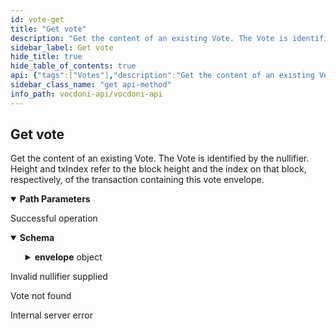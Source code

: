 ```yaml
---
id: vote-get
title: "Get vote"
description: "Get the content of an existing Vote. The Vote is identified by the nullifier. Height and txIndex refer to the block height and the index on that block, respectively, of the transaction containing this  vote envelope."
sidebar_label: Get vote
hide_title: true
hide_table_of_contents: true
api: {"tags":["Votes"],"description":"Get the content of an existing Vote. The Vote is identified by the nullifier. Height and txIndex refer to the block height and the index on that block, respectively, of the transaction containing this  vote envelope.","operationId":"voteGet","parameters":[{"name":"voteId","in":"path","description":"Nullifier of the vote","required":true,"schema":{"type":"string"}}],"responses":{"200":{"description":"Successful operation","content":{"application/json":{"schema":{"type":"object","properties":{"envelope":{"type":"object","properties":{"encryption_key_indexes":{"type":"array","items":{"type":"integer"},"example":[1,2]},"meta":{"type":"object","properties":{"height":{"type":"integer","format":"int32","example":2929397},"nullifier":{"type":"string","example":"c3f32730a196d8ba928e775fad430969b500633adf33b3f63922b9d8713317a2"},"process_id":{"type":"string","example":"0213b31d622b6475d4f3a32cffdc26b02f3ea7589a72c1ea2b03587b7dc7a576"},"tx_hash":{"type":"string","example":"75e8f822f5dd13973ac5158d600f0a2a5fea4bfefce9712ab5195bf17884cfad"},"tx_index":{"type":"integer","format":"int32","example":0}}},"nonce":{"type":"string","example":"4b6e87d0b01c82cd269a57658c49ef2c429eaf4d480ca6710ff07af72c7059df"},"signature":{"type":"string","example":"a7b8b2b4e9fb753627145b2f84770169e944f9e3f509c3402b7bb7d9c873a88a061de02aabc73355529f2b422d2a8d64f8ae39f0363d2aef7504142ef04d386c1c"},"vote_package":{"type":"string","example":"Yaiw2PMe8YZ+iTcPvOHAaZVoAiNzz3vdEed0pPXTRwF4unD15N79+7P4Jx5fk55CDBvhQuvpmD9mEprVJehur4I8ovqeaktwNoWUHvT8ue090r2J4yL33YqvZGlcpoa5lnGUMcRPra8bnBhqd1HX6KTTzhXV74fNijncNbj57/sdTr04ljolaA=="},"weight":{"type":"string","example":"1"}}}}}}}},"400":{"description":"Invalid nullifier supplied"},"404":{"description":"Vote not found"},"500":{"description":"Internal server error"}},"method":"get","path":"/votes/{voteId}","servers":[{"url":"https://api.vocdoni.io/v2/"}],"security":[{"bearerAuth":[]}],"securitySchemes":{"bearerAuth":{"type":"http","scheme":"bearer"}},"info":{"version":"2.0.0","title":"Vocdoni API","license":{"name":"MIT"},"description":"**Goals and Objectives:** \nThe Vocdoni API is meant to be the entry point for external integrators to add voting capabilities to an existing  CRM, customer base and product experience. The API should act as a satellite that facilitates creating votes using  Vocdoni, without the hassle of learning a deep platform.\nThis API should allow to perform the basic primitives of the Vocdoni Protocol such as manage organizations, voting  processes and be able to vote, abstracting as much as possible the complexity and doing so, offering simple and  clear methods to perform such actions.\nLast but not least, the API should be modular and allow further expansion with other independent modules such as  payments, CSPs, SSI providers, CRM’s, etc. becoming a open voting block/”lego” for the Web2.0 & Web 3.0 world."},"postman":{"name":"Get vote","description":{"content":"Get the content of an existing Vote. The Vote is identified by the nullifier. Height and txIndex refer to the block height and the index on that block, respectively, of the transaction containing this  vote envelope.","type":"text/plain"},"url":{"path":["votes",":voteId"],"host":["{{baseUrl}}"],"query":[],"variable":[{"disabled":false,"description":{"content":"(Required) Nullifier of the vote","type":"text/plain"},"type":"any","value":"","key":"voteId"}]},"header":[{"key":"Accept","value":"application/json"}],"method":"GET"}}
sidebar_class_name: "get api-method"
info_path: vocdoni-api/vocdoni-api
---
```



## Get vote



Get the content of an existing Vote. The Vote is identified by the nullifier. Height and txIndex refer to the block height and the index on that block, respectively, of the transaction containing this  vote envelope.

<details style={{"marginBottom":"1rem"}} data-collapsed={false} open={true}><summary style={{}}><strong>Path Parameters</strong></summary><div><ul><ParamsItem className={"paramsItem"} param={{"name":"voteId","in":"path","description":"Nullifier of the vote","required":true,"schema":{"type":"string"}}}></ParamsItem></ul></div></details><div><ApiTabs><TabItem label={"200"} value={"200"}><div>

Successful operation

</div><div><MimeTabs schemaType={"response"}><TabItem label={"application/json"} value={"application/json"}><SchemaTabs><TabItem label={"Schema"} value={"Schema"}><details style={{}} data-collapsed={false} open={true}><summary style={{"textAlign":"left"}}><strong>Schema</strong></summary><div style={{"textAlign":"left","marginLeft":"1rem"}}></div><ul style={{"marginLeft":"1rem"}}><SchemaItem collapsible={true} className={"schemaItem"}><details style={{}}><summary style={{}}><strong>envelope</strong><span style={{"opacity":"0.6"}}> object</span></summary><div style={{"marginLeft":"1rem"}}><SchemaItem collapsible={false} name={"encryption_key_indexes"} required={false} schemaDescription={undefined} schemaName={"integer[]"} qualifierMessage={undefined} defaultValue={undefined}></SchemaItem><SchemaItem collapsible={true} className={"schemaItem"}><details style={{}}><summary style={{}}><strong>meta</strong><span style={{"opacity":"0.6"}}> object</span></summary><div style={{"marginLeft":"1rem"}}><SchemaItem collapsible={false} name={"height"} required={false} schemaDescription={undefined} schemaName={"int32"} qualifierMessage={undefined} defaultValue={undefined}></SchemaItem><SchemaItem collapsible={false} name={"nullifier"} required={false} schemaDescription={undefined} schemaName={"string"} qualifierMessage={undefined} defaultValue={undefined}></SchemaItem><SchemaItem collapsible={false} name={"process_id"} required={false} schemaDescription={undefined} schemaName={"string"} qualifierMessage={undefined} defaultValue={undefined}></SchemaItem><SchemaItem collapsible={false} name={"tx_hash"} required={false} schemaDescription={undefined} schemaName={"string"} qualifierMessage={undefined} defaultValue={undefined}></SchemaItem><SchemaItem collapsible={false} name={"tx_index"} required={false} schemaDescription={undefined} schemaName={"int32"} qualifierMessage={undefined} defaultValue={undefined}></SchemaItem></div></details></SchemaItem><SchemaItem collapsible={false} name={"nonce"} required={false} schemaDescription={undefined} schemaName={"string"} qualifierMessage={undefined} defaultValue={undefined}></SchemaItem><SchemaItem collapsible={false} name={"signature"} required={false} schemaDescription={undefined} schemaName={"string"} qualifierMessage={undefined} defaultValue={undefined}></SchemaItem><SchemaItem collapsible={false} name={"vote_package"} required={false} schemaDescription={undefined} schemaName={"string"} qualifierMessage={undefined} defaultValue={undefined}></SchemaItem><SchemaItem collapsible={false} name={"weight"} required={false} schemaDescription={undefined} schemaName={"string"} qualifierMessage={undefined} defaultValue={undefined}></SchemaItem></div></details></SchemaItem></ul></details></TabItem><TabItem label={"Example (from schema)"} value={"Example (from schema)"}><ResponseSamples responseExample={"{\n  \"envelope\": {\n    \"encryption_key_indexes\": [\n      1,\n      2\n    ],\n    \"meta\": {\n      \"height\": 2929397,\n      \"nullifier\": \"c3f32730a196d8ba928e775fad430969b500633adf33b3f63922b9d8713317a2\",\n      \"process_id\": \"0213b31d622b6475d4f3a32cffdc26b02f3ea7589a72c1ea2b03587b7dc7a576\",\n      \"tx_hash\": \"75e8f822f5dd13973ac5158d600f0a2a5fea4bfefce9712ab5195bf17884cfad\",\n      \"tx_index\": 0\n    },\n    \"nonce\": \"4b6e87d0b01c82cd269a57658c49ef2c429eaf4d480ca6710ff07af72c7059df\",\n    \"signature\": \"a7b8b2b4e9fb753627145b2f84770169e944f9e3f509c3402b7bb7d9c873a88a061de02aabc73355529f2b422d2a8d64f8ae39f0363d2aef7504142ef04d386c1c\",\n    \"vote_package\": \"Yaiw2PMe8YZ+iTcPvOHAaZVoAiNzz3vdEed0pPXTRwF4unD15N79+7P4Jx5fk55CDBvhQuvpmD9mEprVJehur4I8ovqeaktwNoWUHvT8ue090r2J4yL33YqvZGlcpoa5lnGUMcRPra8bnBhqd1HX6KTTzhXV74fNijncNbj57/sdTr04ljolaA==\",\n    \"weight\": \"1\"\n  }\n}"} language={"json"}></ResponseSamples></TabItem></SchemaTabs></TabItem></MimeTabs></div></TabItem><TabItem label={"400"} value={"400"}><div>

Invalid nullifier supplied

</div><div></div></TabItem><TabItem label={"404"} value={"404"}><div>

Vote not found

</div><div></div></TabItem><TabItem label={"500"} value={"500"}><div>

Internal server error

</div><div></div></TabItem></ApiTabs></div>
      